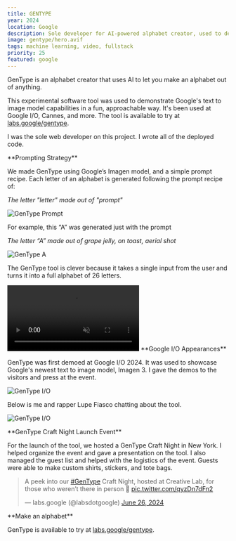 ```yaml
---
title: GENTYPE
year: 2024
location: Google
description: Sole developer for AI-powered alphabet creator, used to demo new AI image models
image: gentype/hero.avif
tags: machine learning, video, fullstack
priority: 25
featured: google
---
```


<Hero>
  <div>
   <Callout
      link={'https://labs.google/gentype'}
      text={'Try GenType'}
    />
    <Callout
      link={
        'https://developers.googleblog.com/en/how-its-made-gentype-alphabet-creator/'
      }
      text={'GenType Developer Blog Post'}
    />
    <Callout
      link={'https://www.youtube.com/watch?v=gKj1FEnN7pk'}
      text={'Video Explainer'}
    />
  </div>
  <div>

GenType is an alphabet creator that uses AI to let you make an alphabet out of anything.

This experimental software tool was used to demonstrate Google's text to image model capabilities in a fun, approachable way. It's been used at Google I/O, Cannes, and more. 
The tool is available to try at [labs.google/gentype](https://labs.google/gentype).

I was the sole web developer on this project. I wrote all of the deployed code.

  </div>
  
</Hero>
<YouTubeEmbed id="gKj1FEnN7pk" />
<Line />

<TwoCol>
**Prompting Strategy**

We made GenType using Google’s Imagen model, and a simple prompt recipe. Each letter of an alphabet is generated following the prompt recipe of:

*The letter "letter" made out of "prompt"*

![GenType Prompt](/gentype/gentype-prompt.png)

For example, this “A” was generated just with the prompt

*The letter “A” made out of grape jelly, on toast, aerial shot*

![GenType A](/gentype/a.png)

The GenType tool is clever because it takes a single input from the user and turns it into a full alphabet of 26 letters.


<video src="/gentype/prompt-explosion.mp4" autoPlay loop muted playsInline />


Here's how it works:

**01. User Input:** You tell the tool what material or object you want to use. For example, you could type in “grape jelly, on toast, aerial shot.”

**02. Prompt Recipe:** The tool then uses this input to create each letter of the alphabet from A to Z. It makes a separate request for each letter using a format like this: "The letter 'A' made out of grape jelly, on toast, aerial shot."

**03. Automation:** Instead of making one request at a time, GenType automates this process. It sends out 26 requests, one for each letter, all from your initial input of “grape jelly, on toast, aerial shot”. The result is a complete set of unique letters, all consistent with the theme you chose.

By giving GenType one simple input, you get a whole set of creative, customized letters. This makes it super easy to watch an idea turn into an entire alphabet!

<video src="/gentype/ui.mp4" autoPlay loop muted playsInline />

Here's what you can do with the GenType tool after creating your letters:

**01. Type out phrases:** With your custom letters, you can spell out anything you like, from your name to a special birthday message.

**02. Save and Copy:** You can save your favorite phrases, the entire custom alphabet, or individual letters. You can also copy them to use in other applications.

**03. Regenerate Letters:** If you're not satisfied with how a particular letter turned out, you can regenerate it using the same prompt to try for a different style or look.


</TwoCol>

<Line />


<TwoCol>
**Google I/O Appearances**

GenType was first demoed at Google I/O 2024. It was used to showcase Google's newest text to image model, Imagen 3. I gave the demos to 
the visitors and press at the event.

![GenType I/O](/gentype/iodemo.png)

Below is me and rapper Lupe Fiasco chatting about the tool.

![GenType I/O](/gentype/lupe.png)

</TwoCol>

<Line />

<TwoCol>
**GenType Craft Night Launch Event**

For the launch of the tool, we hosted a GenType Craft Night in New York. 
I helped organize the event and gave a presentation on the tool. 
I also managed the guest list and helped with the logistics of the event. 
Guests were able to make custom shirts, stickers, and tote bags.

<blockquote class="twitter-tweet"><p lang="en" dir="ltr">A peek into our <a href="https://twitter.com/hashtag/GenType?src=hash&amp;ref_src=twsrc%5Etfw">#GenType</a> Craft Night, hosted at Creative Lab, for those who weren’t there in person 👀 <a href="https://t.co/qyzDn7dFn2">pic.twitter.com/qyzDn7dFn2</a></p>&mdash; labs.google (@labsdotgoogle) <a href="https://twitter.com/labsdotgoogle/status/1806074176538874011?ref_src=twsrc%5Etfw">June 26, 2024</a></blockquote> <script async src="https://platform.twitter.com/widgets.js" charset="utf-8"></script>

</TwoCol>

<Line />

<TwoCol>
**Make an alphabet**

GenType is available to try at [labs.google/gentype](https://labs.google/gentype).

</TwoCol>
